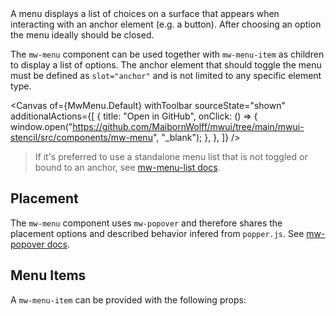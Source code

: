 
<Title>Menu</Title>

<Subtitle>
  A menu displays a list of choices on a surface that appears when interacting with an anchor element (e.g. a button). After choosing an option the menu ideally should be closed.
</Subtitle>

The `mw-menu` component can be used together with `mw-menu-item` as children to display a list of options.
The anchor element that should toggle the menu must be defined as `slot="anchor"` and is not limited to any specific element type.

<Canvas
  of={MwMenu.Default}
  withToolbar
  sourceState="shown"
  additionalActions={[
    {
      title: "Open in GitHub",
      onClick: () => {
        window.open("https://github.com/MaibornWolff/mwui/tree/main/mwui-stencil/src/components/mw-menu", "_blank");
      },
    },
  ]}
/>

> If it's preferred to use a standalone menu list that is not toggled or bound to an anchor, see [mw-menu-list docs](?path=/docs/components-menulist--default).

<ArgTypes of="mw-menu" />

## Placement

The `mw-menu` component uses `mw-popover` and therefore shares the placement options and described behavior infered from `popper.js`. See [mw-popover docs](?path=/docs/components-popover--default).

## Menu Items

A `mw-menu-item` can be provided with the following props:

<ArgTypes of="mw-menu-item" />

<Canvas>
  <div style={{ display: 'flex', justifyContent: 'space-around', height: '300px' }}>
    <Story of={MwMenu.Default} />
    <mw-menu open style={{width: 'fit-content'}}>
        <mw-button slot="anchor" label="Bottom"></mw-button>
        <mw-menu-item text="Disabled Item" disabled>
        </mw-menu-item>
        <mw-menu-item text="This on is selected" subtitle="Subtitle" selected>
        </mw-menu-item>
        <mw-menu-item text="List Item Third" subtitle="Some very long Subtitle">
        </mw-menu-item>
        <mw-menu-item text="List Item" subtitle="Subtitle">
        </mw-menu-item>
      </mw-menu>
    <mw-menu open style={{width: 'fit-content'}}>
        <mw-button slot="anchor">
          <mw-icon icon="settings" slot="icon-start"></mw-icon>
        </mw-button>
        <mw-menu-item text="Disabled Item" disabled>
        </mw-menu-item>
        <mw-divider></mw-divider>
        <mw-menu-item text="List Item Loooong" subtitle="Subtitle">
        </mw-menu-item>
        <mw-menu-item text="List Item Third" subtitle="Some very long Subtitle">
        </mw-menu-item>
        <mw-menu-item text="List Item">
        </mw-menu-item>
    </mw-menu>
  </div>

</Canvas>
